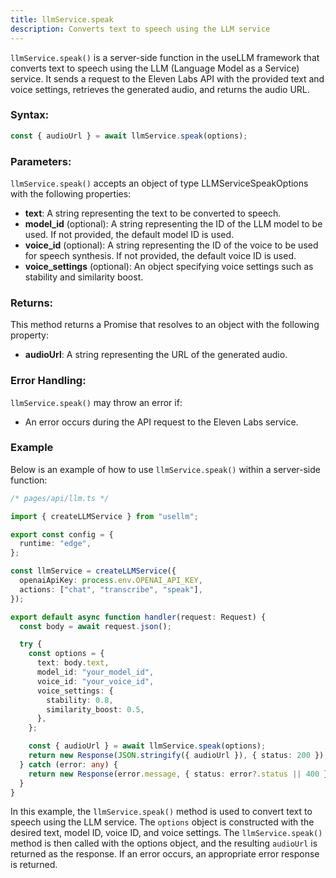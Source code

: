 ```yaml
---
title: llmService.speak
description: Converts text to speech using the LLM service
---
```


`llmService.speak()` is a server-side function in the useLLM framework that converts text to speech using the LLM (Language Model as a Service) service. It sends a request to the Eleven Labs API with the provided text and voice settings, retrieves the generated audio, and returns the audio URL.

### Syntax:

```typescript
const { audioUrl } = await llmService.speak(options);
```

### Parameters:

`llmService.speak()` accepts an object of type LLMServiceSpeakOptions with the following properties:

- **text**: A string representing the text to be converted to speech.
- **model_id** (optional): A string representing the ID of the LLM model to be used. If not provided, the default model ID is used.
- **voice_id** (optional): A string representing the ID of the voice to be used for speech synthesis. If not provided, the default voice ID is used.
- **voice_settings** (optional): An object specifying voice settings such as stability and similarity boost.

### Returns:

This method returns a Promise that resolves to an object with the following property:

- **audioUrl**: A string representing the URL of the generated audio.

### Error Handling:

`llmService.speak()` may throw an error if:

- An error occurs during the API request to the Eleven Labs service.

### Example

Below is an example of how to use `llmService.speak()` within a server-side function:

```typescript
/* pages/api/llm.ts */

import { createLLMService } from "usellm";

export const config = {
  runtime: "edge",
};

const llmService = createLLMService({
  openaiApiKey: process.env.OPENAI_API_KEY,
  actions: ["chat", "transcribe", "speak"],
});

export default async function handler(request: Request) {
  const body = await request.json();

  try {
    const options = {
      text: body.text,
      model_id: "your_model_id",
      voice_id: "your_voice_id",
      voice_settings: {
        stability: 0.8,
        similarity_boost: 0.5,
      },
    };

    const { audioUrl } = await llmService.speak(options);
    return new Response(JSON.stringify({ audioUrl }), { status: 200 });
  } catch (error: any) {
    return new Response(error.message, { status: error?.status || 400 });
  }
}

```

In this example, the `llmService.speak()` method is used to convert text to speech using the LLM service. The `options` object is constructed with the desired text, model ID, voice ID, and voice settings. The `llmService.speak()` method is then called with the options object, and the resulting `audioUrl` is returned as the response. If an error occurs, an appropriate error response is returned.